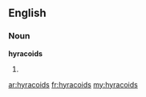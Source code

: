 ==English==

===Noun===
'''hyracoids'''

# {{plural of|hyracoid}}

[[ar:hyracoids]]
[[fr:hyracoids]]
[[my:hyracoids]]